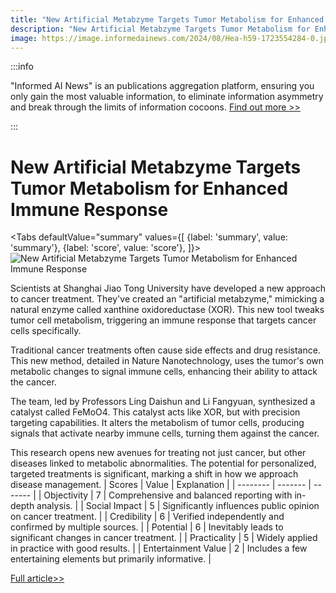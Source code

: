 ```yaml
---
title: "New Artificial Metabzyme Targets Tumor Metabolism for Enhanced Immune Response"
description: "New Artificial Metabzyme Targets Tumor Metabolism for Enhanced Immune Response"
image: https://image.informedainews.com/2024/08/Hea-h59-1723554284-0.jpg
---
```



:::info

"Informed AI News" is an publications aggregation platform, ensuring you only gain the most valuable information, to eliminate information asymmetry and break through the limits of information cocoons.  [Find out more >>](/)

:::

# New Artificial Metabzyme Targets Tumor Metabolism for Enhanced Immune Response


<Tabs
	defaultValue="summary"
	values={[
	{label: 'summary', value: 'summary'},
	{label: 'score', value: 'score'},
]}>
<TabItem value="summary">
<img
  src="https://image.informedainews.com/2024/08/Hea-h59-1723554284-0.jpg"
  alt="New Artificial Metabzyme Targets Tumor Metabolism for Enhanced Immune Response"
/>



Scientists at Shanghai Jiao Tong University have developed a new approach to cancer treatment. They've created an "artificial metabzyme," mimicking a natural enzyme called xanthine oxidoreductase (XOR). This new tool tweaks tumor cell metabolism, triggering an immune response that targets cancer cells specifically.

Traditional cancer treatments often cause side effects and drug resistance. This new method, detailed in Nature Nanotechnology, uses the tumor's own metabolic changes to signal immune cells, enhancing their ability to attack the cancer.

The team, led by Professors Ling Daishun and Li Fangyuan, synthesized a catalyst called FeMoO4. This catalyst acts like XOR, but with precision targeting capabilities. It alters the metabolism of tumor cells, producing signals that activate nearby immune cells, turning them against the cancer.

This research opens new avenues for treating not just cancer, but other diseases linked to metabolic abnormalities. The potential for personalized, targeted treatments is significant, marking a shift in how we approach disease management.
</TabItem>
<TabItem value="score">
	| Scores     | Value   | Explanation |
	| -------- | ------- | ------- |
	| Objectivity  | 7    | Comprehensive and balanced reporting with in-depth analysis.    |
	| Social Impact | 5     | Significantly influences public opinion on cancer treatment.    |
	| Credibility    | 6    | Verified independently and confirmed by multiple sources.    |
	| Potential    | 6    | Inevitably leads to significant changes in cancer treatment.    |
	| Practicality    | 5    | Widely applied in practice with good results.    |
	| Entertainment Value    | 2    | Includes a few entertaining elements but primarily informative.    |
</TabItem>
</Tabs>

[Full article>>](https://www.mittrchina.com/news/detail/13623)
